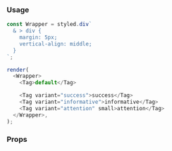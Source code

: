 ### Usage

```javascript state
const Wrapper = styled.div`
  & > div {
    margin: 5px;
    vertical-align: middle;
  }
`;

render(
  <Wrapper>
    <Tag>default</Tag>

    <Tag variant="success">success</Tag>
    <Tag variant="informative">informative</Tag>
    <Tag variant="attention" small>attention</Tag>
  </Wrapper>,
);
```

### Props

<PropsTable component="Tag" platform="web" />
